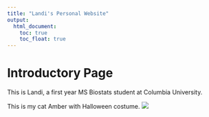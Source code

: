 ```yaml
---
title: "Landi's Personal Website"
output: 
  html_document:
    toc: true
    toc_float: true
---
```


# Introductory Page

This is Landi, a first year MS Biostats student at Columbia University.

This is my cat Amber with Halloween costume.
![](images/halloween.jpg)